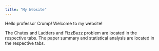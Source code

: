```yaml
---
title: "My Website"
---
```


Hello professor Crump! Welcome to my website!

The Chutes and Ladders and FizzBuzz problem are located in the respective tabs.
The paper summary and statistical analysis are located in the respective tabs.
